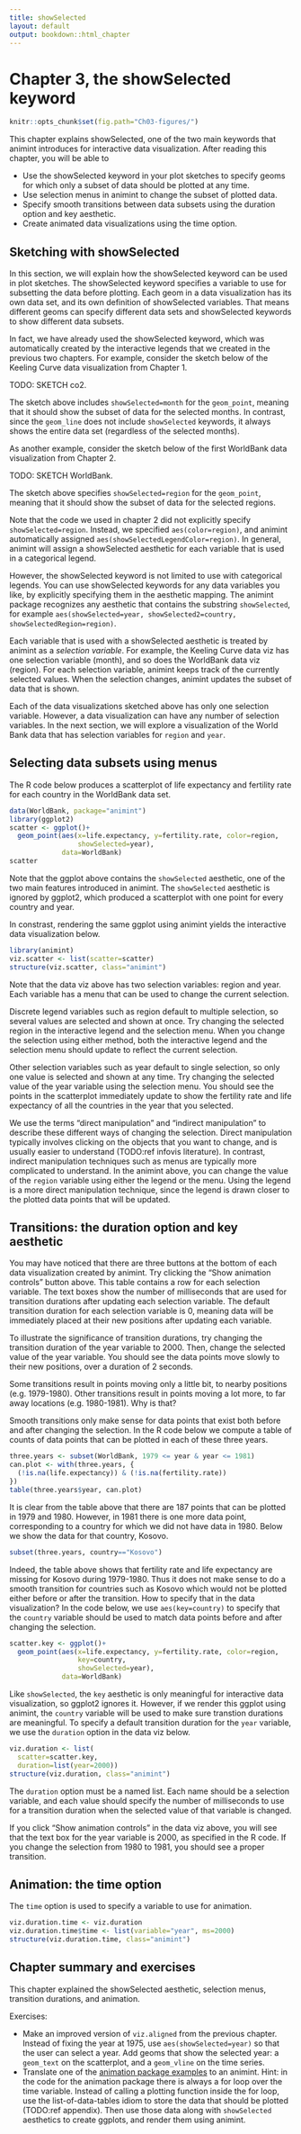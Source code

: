```yaml
---
title: showSelected
layout: default
output: bookdown::html_chapter
---
```


# Chapter 3, the showSelected keyword

```r
knitr::opts_chunk$set(fig.path="Ch03-figures/")
```

This chapter explains showSelected, one of the two main keywords that
animint introduces for interactive data visualization. After reading
this chapter, you will be able to

* Use the showSelected keyword in your plot sketches to specify geoms
  for which only a subset of data should be plotted at any time.
* Use selection menus in animint to change the subset of plotted data.
* Specify smooth transitions between data subsets using the duration
  option and key aesthetic.
* Create animated data visualizations using the time option.

## Sketching with showSelected

In this section, we will explain how the showSelected keyword can be
used in plot sketches. The showSelected keyword specifies a variable
to use for subsetting the data before plotting. Each geom in a data
visualization has its own data set, and its own definition of
showSelected variables. That means different geoms can specify
different data sets and showSelected keywords to show different data
subsets.

In fact, we have already used the showSelected keyword, which was
automatically created by the interactive legends that we created in
the previous two chapters. For example, consider the sketch below of
the Keeling Curve data visualization from Chapter 1.

TODO: SKETCH co2.

The sketch above includes `showSelected=month` for the `geom_point`,
meaning that it should show the subset of data for the selected
months. In contrast, since the `geom_line` does not include
`showSelected` keywords, it always shows the entire data set
(regardless of the selected months).

As another example, consider the sketch below of the first WorldBank
data visualization from Chapter 2.

TODO: SKETCH WorldBank.

The sketch above specifies `showSelected=region` for the `geom_point`,
meaning that it should show the subset of data for the selected
regions.

Note that the code we used in chapter 2 did not explicitly specify
`showSelected=region`. Instead, we specified `aes(color=region)`, and
animint automatically assigned
`aes(showSelectedLegendColor=region)`. In general, animint will assign
a showSelected aesthetic for each variable that is used in a
categorical legend.

However, the showSelected keyword is not limited to use with
categorical legends. You can use showSelected keywords for any data
variables you like, by explicitly specifying them in the aesthetic
mapping. The animint package recognizes any aesthetic that contains
the substring `showSelected`, for example `aes(showSelected=year,
showSelected2=country, showSelectedRegion=region)`.

Each variable that is used with a showSelected aesthetic is treated by
animint as a *selection variable*. For example, the Keeling Curve data
viz has one selection variable (month), and so does the WorldBank data
viz (region). For each selection variable, animint keeps track of the
currently selected values. When the selection changes, animint updates
the subset of data that is shown.

Each of the data visualizations sketched above has only one selection
variable. However, a data visualization can have any number of
selection variables. In the next section, we will explore a
visualization of the World Bank data that has selection variables for
`region` and `year`.

## Selecting data subsets using menus 

The R code below produces a scatterplot of life expectancy and
fertility rate for each country in the WorldBank data set. 

```r
data(WorldBank, package="animint")
library(ggplot2)
scatter <- ggplot()+
  geom_point(aes(x=life.expectancy, y=fertility.rate, color=region,
                 showSelected=year),
             data=WorldBank)
scatter
```

Note that the ggplot above contains the `showSelected` aesthetic, one
of the two main features introduced in animint. The `showSelected`
aesthetic is ignored by ggplot2, which produced a scatterplot with one
point for every country and year.

In constrast, rendering the same ggplot using animint yields the
interactive data visualization below.

```r
library(animint)
viz.scatter <- list(scatter=scatter)
structure(viz.scatter, class="animint")
```

Note that the data viz above has two selection variables: region and
year. Each variable has a menu that can be used to change the current
selection.

Discrete legend variables such as region default to multiple
selection, so several values are selected and shown at once. Try
changing the selected region in the interactive legend and the
selection menu. When you change the selection using either method,
both the interactive legend and the selection menu should update to
reflect the current selection. 

Other selection variables such as year default to single selection, so
only one value is selected and shown at any time. Try changing the
selected value of the year variable using the selection menu. You
should see the points in the scatterplot immediately update to show
the fertility rate and life expectancy of all the countries in the
year that you selected.

We use the terms "direct manipulation" and "indirect manipulation" to
describe these different ways of changing the selection. Direct
manipulation typically involves clicking on the objects that you want
to change, and is usually easier to understand (TODO:ref infovis
literature). In contrast, indirect manipulation techniques such as
menus are typically more complicated to understand. In the animint
above, you can change the value of the `region` variable using either
the legend or the menu. Using the legend is a more direct manipulation
technique, since the legend is drawn closer to the plotted data points
that will be updated.

## Transitions: the duration option and key aesthetic

You may have noticed that there are three buttons at the bottom of
each data visualization created by animint. Try clicking the "Show
animation controls" button above. This table contains a row for each
selection variable. The text boxes show the number of milliseconds
that are used for transition durations after updating each selection
variable. The default transition duration for each selection variable
is 0, meaning data will be immediately placed at their new positions
after updating each variable.

To illustrate the significance of transition durations, try changing
the transition duration of the year variable to 2000. Then, change the
selected value of the year variable. You should see the data points
move slowly to their new positions, over a duration of 2 seconds.

Some transitions result in points moving only a little bit, to nearby
positions (e.g. 1979-1980). Other transitions result in points moving
a lot more, to far away locations (e.g. 1980-1981). Why is that?

Smooth transitions only make sense for data points that exist both
before and after changing the selection. In the R code below we
compute a table of counts of data points that can be plotted in each
of these three years.

```r
three.years <- subset(WorldBank, 1979 <= year & year <= 1981)
can.plot <- with(three.years, {
  (!is.na(life.expectancy)) & (!is.na(fertility.rate))
})
table(three.years$year, can.plot)
```

It is clear from the table above that there are 187 points that can be
plotted in 1979 and 1980. However, in 1981 there is one more data
point, corresponding to a country for which we did not have data in
1980. Below we show the data for that country, Kosovo.

```r
subset(three.years, country=="Kosovo")
```

Indeed, the table above shows that fertility rate and life expectancy
are missing for Kosovo during 1979-1980. Thus it does not make sense
to do a smooth transition for countries such as Kosovo which would not
be plotted either before or after the transition. How to specify that
in the data visualization? In the code below, we use
`aes(key=country)` to specify that the `country` variable should be
used to match data points before and after changing the selection.

```r
scatter.key <- ggplot()+
  geom_point(aes(x=life.expectancy, y=fertility.rate, color=region,
                 key=country,
                 showSelected=year),
             data=WorldBank)
```

Like `showSelected`, the `key` aesthetic is only meaningful for
interactive data visualization, so ggplot2 ignores it. However, if we
render this ggplot using animint, the `country` variable will be used
to make sure transtion durations are meaningful. To specify a default
transition duration for the `year` variable, we use the `duration`
option in the data viz below.

```r
viz.duration <- list(
  scatter=scatter.key,
  duration=list(year=2000))
structure(viz.duration, class="animint")
```

The `duration` option must be a named list. Each name should be a
selection variable, and each value should specify the number of
milliseconds to use for a transition duration when the selected value
of that variable is changed.

If you click "Show animation controls" in the data viz above, you will
see that the text box for the year variable is 2000, as specified in
the R code. If you change the selection from 1980 to 1981, you should
see a proper transition.

## Animation: the time option

The `time` option is used to specify a variable to use for animation.

```r
viz.duration.time <- viz.duration
viz.duration.time$time <- list(variable="year", ms=2000)
structure(viz.duration.time, class="animint")
```

## Chapter summary and exercises

This chapter explained the showSelected aesthetic, selection menus,
transition durations, and animation.

Exercises:

* Make an improved version of `viz.aligned` from the previous
  chapter. Instead of fixing the year at 1975, use
  `aes(showSelected=year)` so that the user can select a year. Add
  geoms that show the selected year: a `geom_text` on the scatterplot,
  and a `geom_vline` on the time series.
* Translate one of the
  [animation package examples](http://vis.supstat.com/categories.html#animation-ref)
  to an animint. Hint: in the code for the animation package there is
  always a for loop over the time variable. Instead of calling a
  plotting function inside the for loop, use the list-of-data-tables
  idiom to store the data that should be plotted (TODO:ref
  appendix). Then use those data along with `showSelected` aesthetics
  to create ggplots, and render them using animint.
